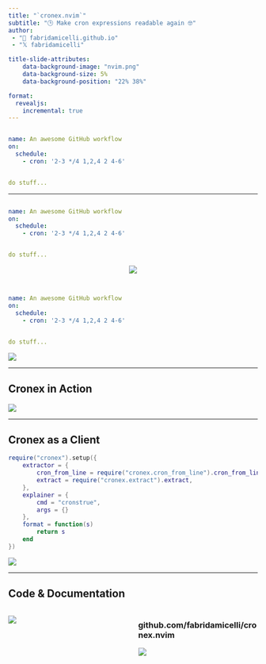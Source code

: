 ```yaml
---
title: "`cronex.nvim`"
subtitle: "🕒 Make cron expressions readable again 🤓"
author:
 - "爵 fabridamicelli.github.io"
 - "𝕏 fabridamicelli"

title-slide-attributes:
    data-background-image: "nvim.png"
    data-background-size: 5%
    data-background-position: "22% 38%"

format:
  revealjs:
    incremental: true
---
```


```yaml

name: An awesome GitHub workflow
on:
  schedule:
    - cron: '2-3 */4 1,2,4 2 4-6'


do stuff...

```
---

```yaml

name: An awesome GitHub workflow
on:
  schedule:
    - cron: '2-3 */4 1,2,4 2 4-6'


do stuff...

```

<p align="center">
  <img src="https://media.giphy.com/media/v1.Y2lkPTc5MGI3NjExYnNpd3RoMjN1MmdwZXUyM2U1OTEzbTJ5MnB1ODZpNHBuYTZvdm41biZlcD12MV9pbnRlcm5hbF9naWZfYnlfaWQmY3Q9Zw/WRQBXSCnEFJIuxktnw/giphy.gif" />
</p>

<!-- ![](https://media.giphy.com/media/v1.Y2lkPTc5MGI3NjExYnNpd3RoMjN1MmdwZXUyM2U1OTEzbTJ5MnB1ODZpNHBuYTZvdm41biZlcD12MV9pbnRlcm5hbF9naWZfYnlfaWQmY3Q9Zw/WRQBXSCnEFJIuxktnw/giphy.gif) -->
---

```yaml

name: An awesome GitHub workflow
on:
  schedule:
    - cron: '2-3 */4 1,2,4 2 4-6'


do stuff...

```

![](cron-guru.png)


---

## Cronex in Action

![](screencast-usage.gif)


---

## Cronex as a Client

```lua
require("cronex").setup({
    extractor = {
        cron_from_line = require("cronex.cron_from_line").cron_from_line,
        extract = require("cronex.extract").extract,
    },
    explainer = {
        cmd = "cronstrue",
        args = {}
    },
    format = function(s)
        return s
    end
})

```
![](use-clock.png)

---

## Code & Documentation

::::{.columns}
:::{.column width="50%"}
![](qr-code.svg){}

:::

:::{.column width="50%"}
### github.com/fabridamicelli/cronex.nvim
![](screencast-usage.gif)

:::
::::

